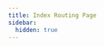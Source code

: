 ```yaml
---
title: Index Routing Page
sidebar:
  hidden: true
---
```



<CardGrid>
  <LinkCard
              title="Animations Guides"
              description="Examples & Guides"
              href="/guides/animations/"
            />
  <LinkCard
              title="Audio Guides"
              description="Examples & Guides"
              href="/guides/audio/"
            />
  <LinkCard
              title="Camera Guides"
              description="Examples & Guides"
              href="/guides/camera/"
            />
  <LinkCard
              title="Database Guides"
              description="Examples & Guides"
              href="/guides/database/"
            />
  <LinkCard
              title="Inputs Guides"
              description="Examples & Guides"
              href="/guides/inputs/"
            />
  <LinkCard
              title="JSON Guides"
              description="Examples & Guides"
              href="/guides/json/"
            />
  <LinkCard
              title="Networking Guides"
              description="Examples & Guides"
              href="/guides/networking/"
            />
  <LinkCard
              title="Others Guides"
              description="Examples & Guides"
              href="/guides/others/"
            />
  <LinkCard
              title="Sprites Guides"
              description="Examples & Guides"
              href="/guides/sprites/"
            />
  <LinkCard
              title="Starter Guides"
              description="Examples & Guides"
              href="/guides/starter/"
            />
  <LinkCard
              title="Utilities Guides"
              description="Examples & Guides"
              href="/guides/utilities/"
            />
</CardGrid>
